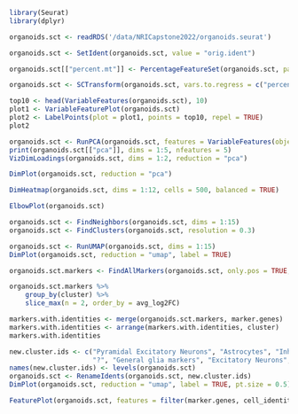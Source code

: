 ```r
library(Seurat)
library(dplyr)
```

```r
organoids.sct <- readRDS('/data/NRICapstone2022/organoids.seurat')
```


```r
organoids.sct <- SetIdent(organoids.sct, value = "orig.ident")

```

```r
organoids.sct[["percent.mt"]] <- PercentageFeatureSet(organoids.sct, pattern = "^MT-")

```


```r
organoids.sct <- SCTransform(organoids.sct, vars.to.regress = c("percent.mt"), method = "glmGamPoi", variable.features.n = NULL, ncells = 10000,)
```


```r
top10 <- head(VariableFeatures(organoids.sct), 10)
plot1 <- VariableFeaturePlot(organoids.sct)
plot2 <- LabelPoints(plot = plot1, points = top10, repel = TRUE)
plot2
```

```r
organoids.sct <- RunPCA(organoids.sct, features = VariableFeatures(object = organoids.sct))
print(organoids.sct[["pca"]], dims = 1:5, nfeatures = 5)
VizDimLoadings(organoids.sct, dims = 1:2, reduction = "pca")

```

```r
DimPlot(organoids.sct, reduction = "pca")

```
```r
DimHeatmap(organoids.sct, dims = 1:12, cells = 500, balanced = TRUE)

```
```r
ElbowPlot(organoids.sct)
```

```r
organoids.sct <- FindNeighbors(organoids.sct, dims = 1:15)
organoids.sct <- FindClusters(organoids.sct, resolution = 0.3)

```


```r
organoids.sct <- RunUMAP(organoids.sct, dims = 1:15)
DimPlot(organoids.sct, reduction = "umap", label = TRUE)
```

```r
organoids.sct.markers <- FindAllMarkers(organoids.sct, only.pos = TRUE,)
```

```r
organoids.sct.markers %>%
    group_by(cluster) %>%
    slice_max(n = 2, order_by = avg_log2FC) 
```
```r
markers.with.identities <- merge(organoids.sct.markers, marker.genes)
markers.with.identities <- arrange(markers.with.identities, cluster)
markers.with.identities
```
```r
new.cluster.ids <- c("Pyramidal Excitatory Neurons", "Astrocytes", "Inhibitory neurons derived from ganglionic eminences", "Inhibitory neurons", "Radial glia", 
                     "?", "General glia markers", "Excitatory Neurons", "Radial glia 2", "Astrocytes 2", "Pyramidal Excitatory Neurons 2")
names(new.cluster.ids) <- levels(organoids.sct)
organoids.sct <- RenameIdents(organoids.sct, new.cluster.ids)
DimPlot(organoids.sct, reduction = "umap", label = TRUE, pt.size = 0.5) + NoLegend()
```



```r
FeaturePlot(organoids.sct, features = filter(marker.genes, cell_identity == "General glia markers")$gene)
```


